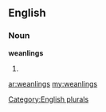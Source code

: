 ==English==

===Noun===
'''weanlings'''

# {{plural of|[[weanling]]}}

[[Category:English plurals]]

[[ar:weanlings]]
[[my:weanlings]]